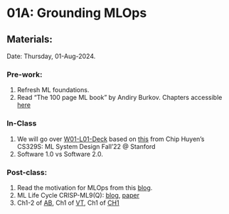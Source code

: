 # 01A: Grounding MLOps {.unnumbered}

## Materials:
Date: Thursday, 01-Aug-2024.

### Pre-work:

1. Refresh ML foundations.
2. Read "The 100 page ML book" by Andiry Burkov. Chapters accessible [here](https://themlbook.com/wiki/doku.php)

### In-Class

1. We will go over [W01-L01-Deck](https://docs.google.com/presentation/d/1G2aMDawcGXl-yY3z72emIZ-5PRFsWTEjASBOUGo8MHs/edit?usp=sharing) based on [this](https://docs.google.com/presentation/d/1bhjgRelQ0O5FnYCOGiCVWg_SkfRcZ9bffQsgk6yAaL0/edit#slide=id.gb3e5cf682f_0_261) from Chip Huyen's CS329S: ML System Design Fall'22 @ Stanford
2. Software 1.0 vs Software 2.0.

### Post-class:

1. Read the motivation for MLOps from this [blog](https://ml-ops.org/content/motivation).
2. ML Life Cycle CRISP-ML9(Q): [blog](https://ml-ops.org/content/crisp-ml), [paper](https://arxiv.org/abs/2003.05155)
3. Ch1-2 of [AB](https://www.mlebook.com/wiki/doku.php), Ch1 of [VT](https://www.manning.com/books/effective-data-science-infrastructure), Ch1 of [CH1](https://www.oreilly.com/library/view/designing-machine-learning/9781098107956/)
